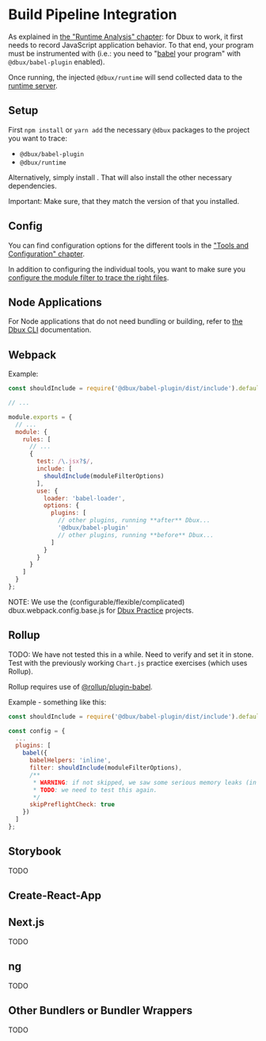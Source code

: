 # Build Pipeline Integration


<TOC toc={toc} />


As explained in [the "Runtime Analysis" chapter](../runtime-analysis/02-enable-dbux.mdx): for Dbux to work, it first needs to record JavaScript application behavior. To that end, your program must be instrumented with <CodeLink path="dbux-babel-plugin" /> (i.e.: you need to "[babel](https://babeljs.io/) your program" with `@dbux/babel-plugin` enabled).

Once running, the injected `@dbux/runtime` will send collected data to the [runtime server](../tools-and-configuration/01-dbux-code.mdx#runtime-server).



## Setup

First `npm install` or `yarn add` the necessary `@dbux` packages to the project you want to trace:

* `@dbux/babel-plugin`
* `@dbux/runtime`

Alternatively, simply install <ToolLink name="dbux-cli" />. That will also install the other necessary dependencies.


Important: Make sure, that they match the version of <ToolLink name="dbux-code" /> that you installed.

<!-- * Install the following packages: `@dbux/babel-plugin` `@dbux/runtime` `core-js@3`?? -->


## Config

You can find configuration options for the different tools in the ["Tools and Configuration" chapter](../tools-and-configuration/00-overview.mdx).

In addition to configuring the individual tools, you want to make sure you [configure the module filter to trace the right files](./01-runtime-trace-filtering.mdx).


## Node Applications

For Node applications that do not need bundling or building, refer to [the Dbux CLI](../tools-and-configuration/02-dbux-cli.mdx) documentation.


## Webpack

Example:

```js
const shouldInclude = require('@dbux/babel-plugin/dist/include').default;

// ...

module.exports = {
  // ...
  module: {
    rules: [
      // ...
      {
        test: /\.jsx?$/,
        include: [
          shouldInclude(moduleFilterOptions)
        ],
        use: {
          loader: 'babel-loader',
          options: {
            plugins: [
              // other plugins, running **after** Dbux...
              '@dbux/babel-plugin'
              // other plugins, running **before** Dbux...
            ]
          }
        }
      }
    ]
  }
};
```

NOTE: We use the (configurable/flexible/complicated) <CodeLink path="dbux-projects/assets/sharedAssets/webpack/dbux.webpack.config.base.js">dbux.webpack.config.base.js</CodeLink> for [Dbux Practice](../dbux-practice/01-overview.mdx) projects.


## Rollup

TODO: We have not tested this in a while. Need to verify and set it in stone. Test with the previously working `Chart.js` practice exercises (which uses Rollup).

Rollup requires use of [@rollup/plugin-babel](https://www.npmjs.com/package/@rollup/plugin-babel).


Example - something like this:

```js
const shouldInclude = require('@dbux/babel-plugin/dist/include').default;

const config = {
  ...
  plugins: [
    babel({
      babelHelpers: 'inline',
      filter: shouldInclude(moduleFilterOptions),
      /**
       * WARNING: if not skipped, we saw some serious memory leaks (in 2020), but might already be fixed in 2022.
       * TODO: we need to test this again.
       */
      skipPreflightCheck: true
    })
  ]
};
```


## Storybook

TODO


## Create-React-App

<!-- 

1. install `CRACO`

```bash
$ yarn add @craco/craco
```

2. overwrite webpack config with `CRACO`

Example - something like this:

```js
/* craco.config.js */

const { getLoaders, loaderByName } = require('@craco/craco');

const dbuxOptions = {
  moduleFilterOptions: {
    fileWhitelist: 'App.js',
  }
};

module.exports = {
  webpack: {
    configure: (webpackConfig, { env, paths }) => {
      const { hasFoundAny, matches } = getLoaders(webpackConfig, loaderByName("babel-loader"));

      if (hasFoundAny) {
        matches.forEach(match => {
          if (!match.loader.options.plugins) {
            match.loader.options.plugins = [];
          }
          match.loader.options.plugins.push(['@dbux/babel-plugin', dbuxOptions]);
        });
      }
      else {
        throw new Error(`No loader named 'babel-loader' are found`);
      }

      return webpackConfig;
    }
  },
};

```

33. set default scripts using `CRACO`:

```
/* package.json */

"scripts": {
-   "start": "react-scripts start",
+   "start": "craco start",
-   "build": "react-scripts build",
+   "build": "craco build"
-   "test": "react-scripts test",
+   "test": "craco test"
}
```

-->


## Next.js

TODO


## ng

TODO


## Other Bundlers or Bundler Wrappers

TODO
